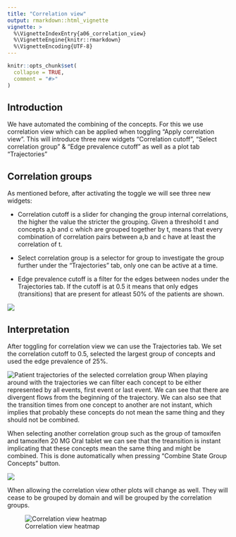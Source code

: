 ```yaml
---
title: "Correlation view"
output: rmarkdown::html_vignette
vignette: >
  %\VignetteIndexEntry{a06_correlation_view}
  %\VignetteEngine{knitr::rmarkdown}
  %\VignetteEncoding{UTF-8}
---
```


```r
knitr::opts_chunk$set(
  collapse = TRUE,
  comment = "#>"
)
```

## Introduction

We have automated the combining of the concepts. For this we use correlation view which can be applied when toggling "Apply correlation view". This will introduce three new widgets "Correlation cutoff", "Select correlation group" & "Edge prevalence cutoff" as well as a plot tab "Trajectories"

## Correlation groups

As mentioned before, after activating the toggle we will see three new widgets:

* Correlation cutoff is a slider for changing the group internal correlations, the higher the value the stricter the grouping. Given a threshold t and concepts a,b and c which are grouped together by t, means that every combination of correlation pairs between a,b and c have at least the correlation of t.

* Select correlation group is a selector for group to investigate the group further under the "Trajectories" tab, only one can be active at a time.

* Edge prevalence cutoff is a filter for the edges between nodes under the Trajectories tab. If the cutoff is at 0.5 it means that only edges (transitions) that are present for atleast 50% of the patients are shown.

![](../man/figures/a06_1.png)

## Interpretation

After toggling for correlation view we can use the Trajectories tab. We set the correlation cutoff to 0.5, selected the largest group of concepts and used the edge prevalence of 25%.

![Patient trajectories of the selected correlation group](../man/figures/a06_2.png)
When playing around with the trajectories we can filter each concept to be either represented by all events, first event or last event. We can see that there are divergent flows from the beginning of the trajectory. We can also see that the transition times from one concept to another are not instant, which implies that probably these concepts do not mean the same thing and they should not be combined. 

When selecting another correlation group such as the group of tamoxifen and tamoxifen 20 MG Oral tablet we can see that the treansition is instant implicating that these concepts mean the same thing and might be combined. This is done automatically when pressing "Combine State Group Concepts" button.

![](../man/figures/a06_2b.png)


When allowing the correlation view other plots will change as well. They will cease to be grouped by domain and will be grouped by the correlation groups.


![Correlation view heatmap](../man/figures/a06_3.png)
